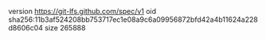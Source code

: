 version https://git-lfs.github.com/spec/v1
oid sha256:11b3af524208bb753717ec1e08a9c6a09956872bfd42a4b11624a228d8606c04
size 265888
